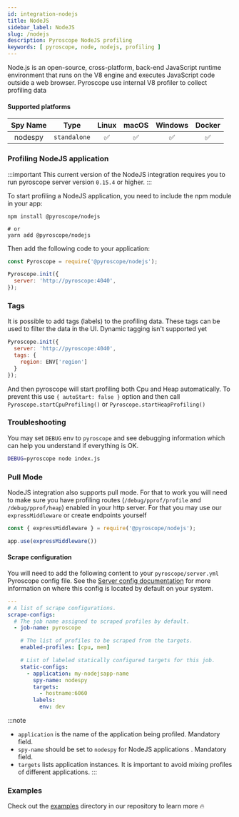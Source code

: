 ```yaml
---
id: integration-nodejs
title: NodeJS
sidebar_label: NodeJS
slug: /nodejs
description: Pyroscope NodeJS profiling
keywords: [ pyroscope, node, nodejs, profiling ]
---
```


Node.js is an open-source, cross-platform, back-end JavaScript runtime environment that runs on the V8 engine and executes JavaScript code outside a web browser. 
Pyroscope use internal V8 profiler to collect profiling data

#### Supported platforms

| Spy Name     | Type         | Linux | macOS | Windows | Docker |
|:------------:|:------------:|:-----:|:-----:|:-------:|:------:|
| nodespy      | `standalone` |   ✅  |   ✅  |    ✅   |   ✅   |

### Profiling NodeJS application

:::important
This current version of the NodeJS integration requires you to run pyroscope server version `0.15.4` or higher.
:::


To start profiling a NodeJS application, you need to include the npm module in your app:
```
npm install @pyroscope/nodejs

# or
yarn add @pyroscope/nodejs

```

Then add the following code to your application:

```javascript
const Pyroscope = require('@pyroscope/nodejs');

Pyroscope.init({
  server: 'http://pyroscope:4040',
});
```

### Tags

It is possible to add tags (labels) to the profiling data. These tags can be used to filter the data in the UI. Dynamic tagging isn't supported yet

```javascript
Pyroscope.init({
  server: 'http://pyroscope:4040',
  tags: {
    region: ENV['region']
  }
});
```

And then pyroscope will start profiling both Cpu and Heap automatically. To prevent this use `{ autoStart: false }` option and then 
call `Pyroscope.startCpuProfiling()` or `Pyroscope.startHeapProfiling()` 

### Troubleshooting

You may set `DEBUG` env to `pyroscope` and see debugging information which can help you understand if everything is OK.

```bash
DEBUG=pyroscope node index.js
```

### Pull Mode

NodeJS integration also supports pull mode. For that to work you will need to make sure you have profiling routes (`/debug/pprof/profile` and `/debug/pprof/heap`) enabled in your http server. For that you may use our `expressMiddleware` or create endpoints yourself
```javascript
const { expressMiddleware } = require('@pyroscope/nodejs');

app.use(expressMiddleware())
```

#### Scrape configuration

You will need to add the following content to your `pyroscope/server.yml` Pyroscope config file. See the [Server config documentation](/docs/server-configuration#configuration-file) for more information on where this config is located by default on your system.

```yaml
---
# A list of scrape configurations.
scrape-configs:
  # The job name assigned to scraped profiles by default.
  - job-name: pyroscope

    # The list of profiles to be scraped from the targets.
    enabled-profiles: [cpu, mem]

    # List of labeled statically configured targets for this job.
    static-configs:
      - application: my-nodejsapp-name
        spy-name: nodespy 
        targets:
          - hostname:6060
        labels:
          env: dev
```

:::note
 * `application` is the name of the application being profiled. Mandatory field.
 * `spy-name` should be set to `nodespy` for NodeJS applications . Mandatory field.
 * `targets` lists application instances. It is important to avoid mixing profiles of different applications.
:::

### Examples

Check out the [examples](https://github.com/pyroscope-io/pyroscope/tree/main/examples/nodejs) directory in our repository to learn more 🔥
